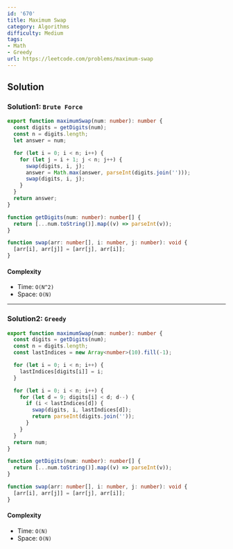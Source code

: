 ```yaml
---
id: '670'
title: Maximum Swap
category: Algorithms
difficulty: Medium
tags:
- Math
- Greedy
url: https://leetcode.com/problems/maximum-swap
---
```


## Solution

### Solution1: `Brute Force`

```typescript filename="solution.ts" copy
export function maximumSwap(num: number): number {
  const digits = getDigits(num);
  const n = digits.length;
  let answer = num;

  for (let i = 0; i < n; i++) {
    for (let j = i + 1; j < n; j++) {
      swap(digits, i, j);
      answer = Math.max(answer, parseInt(digits.join('')));
      swap(digits, i, j);
    }
  }
  return answer;
}

function getDigits(num: number): number[] {
  return [...num.toString()].map((v) => parseInt(v));
}

function swap(arr: number[], i: number, j: number): void {
  [arr[i], arr[j]] = [arr[j], arr[i]];
}
```

#### Complexity

- Time: `O(N^2)`
- Space: `O(N)`

---

### Solution2: `Greedy`

```typescript filename="solution.ts" copy
export function maximumSwap(num: number): number {
  const digits = getDigits(num);
  const n = digits.length;
  const lastIndices = new Array<number>(10).fill(-1);

  for (let i = 0; i < n; i++) {
    lastIndices[digits[i]] = i;
  }

  for (let i = 0; i < n; i++) {
    for (let d = 9; digits[i] < d; d--) {
      if (i < lastIndices[d]) {
        swap(digits, i, lastIndices[d]);
        return parseInt(digits.join(''));
      }
    }
  }
  return num;
}

function getDigits(num: number): number[] {
  return [...num.toString()].map((v) => parseInt(v));
}

function swap(arr: number[], i: number, j: number): void {
  [arr[i], arr[j]] = [arr[j], arr[i]];
}
```

#### Complexity

- Time: `O(N)`
- Space: `O(N)`

